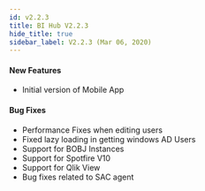 ```yaml
---
id: v2.2.3
title: BI Hub V2.2.3
hide_title: true
sidebar_label: V2.2.3 (Mar 06, 2020)
---
```



<ReleaseDate
version="BI Hub V2.2.3"
date="Mar 06, 2020"
/>

#### New Features 

* Initial version of Mobile App

#### Bug Fixes

* Performance Fixes when editing users
* Fixed lazy loading in getting windows AD Users
* Support for BOBJ Instances
* Support for Spotfire V10
* Support for Qlik View
* Bug fixes related to SAC agent


